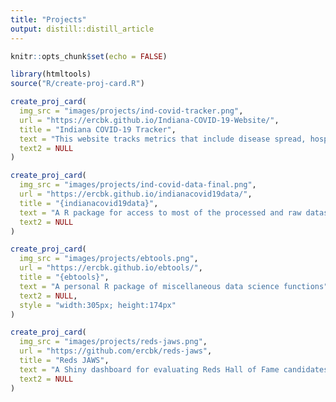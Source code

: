 ```yaml
---
title: "Projects"
output: distill::distill_article
---
```


```r
knitr::opts_chunk$set(echo = FALSE)

library(htmltools)
source("R/create-proj-card.R")
```


```r

create_proj_card(
  img_src = "images/projects/ind-covid-tracker.png",
  url = "https://ercbk.github.io/Indiana-COVID-19-Website/",
  title = "Indiana COVID-19 Tracker",
  text = "This website tracks metrics that include disease spread, hospital resources, social distancing, and age demographics",
  text2 = NULL
)

create_proj_card(
  img_src = "images/projects/ind-covid-data-final.png",
  url = "https://ercbk.github.io/indianacovid19data/",
  title = "{indianacovid19data}",
  text = "A R package for access to most of the processed and raw datasets from the Indiana COVID-19 Tracker project",
  text2 = NULL
)  

create_proj_card(
  img_src = "images/projects/ebtools.png",
  url = "https://ercbk.github.io/ebtools/",
  title = "{ebtools}",
  text = "A personal R package of miscellaneous data science functions",
  text2 = NULL,
  style = "width:305px; height:174px"
)

create_proj_card(
  img_src = "images/projects/reds-jaws.png",
  url = "https://github.com/ercbk/reds-jaws",
  title = "Reds JAWS",
  text = "A Shiny dashboard for evaluating Reds Hall of Fame candidates.",
  text2 = NULL
)



```

